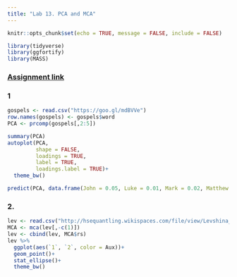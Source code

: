 ```yaml
---
title: "Lab 13. PCA and MCA"
---
```


```r
knitr::opts_chunk$set(echo = TRUE, message = FALSE, include = FALSE)
```

```r
library(tidyverse)
library(ggfortify)
library(MASS)
```

### [Assignment link](https://goo.gl/forms/YwGQRaIxYffhdpLW2)

### 1
```r
gospels <- read.csv("https://goo.gl/mdBVVe")
row.names(gospels) <- gospels$word
PCA <- prcomp(gospels[,2:5])

summary(PCA)
autoplot(PCA,
         shape = FALSE,
         loadings = TRUE,
         label = TRUE,
         loadings.label = TRUE)+
  theme_bw()

predict(PCA, data.frame(John = 0.05, Luke = 0.01, Mark = 0.02, Matthew = 0.02))
```


### 2.
```r
lev <- read.csv("http://hsequantling.wikispaces.com/file/view/Levshina_DutchCausCx.txt/567799791/Levshina_DutchCausCx.txt", sep = "\t")
MCA <- mca(lev[,-c(1)])
lev <- cbind(lev, MCA$rs)
lev %>% 
  ggplot(aes(`1`, `2`, color = Aux))+
  geom_point()+
  stat_ellipse()+
  theme_bw()
```

